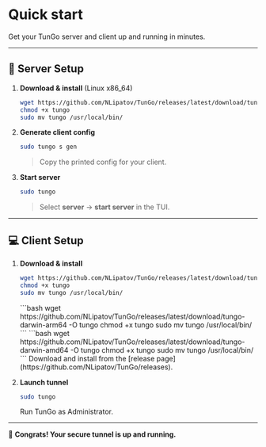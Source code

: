 
# Quick start

Get your TunGo server and client up and running in minutes.

---

## 🚀 Server Setup

1. **Download & install** (Linux x86_64)
   <Tabs>
     <TabItem value="linux" label="Linux amd64" default>
     ```bash
     wget https://github.com/NLipatov/TunGo/releases/latest/download/tungo-linux-amd64 -O tungo
     chmod +x tungo
     sudo mv tungo /usr/local/bin/
     ```
     </TabItem>
   </Tabs>

2. **Generate client config**
   ```bash
   sudo tungo s gen
   ```
   > Copy the printed config for your client.

3. **Start server**
   ```bash
   sudo tungo
   ```
   > Select **server** → **start server** in the TUI.

---

## 💻 Client Setup

1. **Download & install**
   <Tabs>
     <TabItem value="linux" label="Linux amd64" default>
     ```bash
     wget https://github.com/NLipatov/TunGo/releases/latest/download/tungo-linux-amd64 -O tungo
     chmod +x tungo
     sudo mv tungo /usr/local/bin/
     ```
     </TabItem>
     <TabItem value="macos-arm" label="macOS arm64">
     ```bash
     wget https://github.com/NLipatov/TunGo/releases/latest/download/tungo-darwin-arm64 -O tungo
     chmod +x tungo
     sudo mv tungo /usr/local/bin/
     ```
     </TabItem>
     <TabItem value="macos-intel" label="macOS amd64">
     ```bash
     wget https://github.com/NLipatov/TunGo/releases/latest/download/tungo-darwin-amd64 -O tungo
     chmod +x tungo
     sudo mv tungo /usr/local/bin/
     ```
     </TabItem>
     <TabItem value="windows" label="Windows amd64">
     Download and install from the [release page](https://github.com/NLipatov/TunGo/releases).
     </TabItem>
   </Tabs>

2. **Launch tunnel**
   <Tabs>
     <TabItem value="unix" label="Linux/macOS" default>
     ```bash
     sudo tungo
     ```
     </TabItem>
     <TabItem value="windows" label="Windows">
     Run TunGo as Administrator.
     </TabItem>
   </Tabs>

---

🎉 **Congrats! Your secure tunnel is up and running.**

